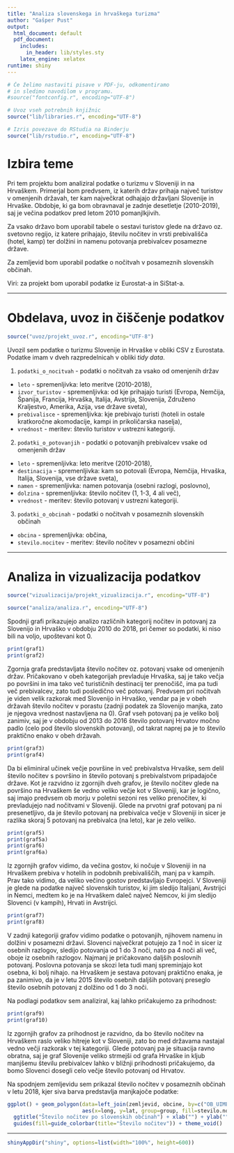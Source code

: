 ```yaml
---
title: "Analiza slovenskega in hrvaškega turizma"
author: "Gašper Pust"
output:
  html_document: default
  pdf_document:
    includes:
      in_header: lib/styles.sty
    latex_engine: xelatex
runtime: shiny
---
```


```r
# Če želimo nastaviti pisave v PDF-ju, odkomentiramo
# in sledimo navodilom v programu.
#source("fontconfig.r", encoding="UTF-8")

# Uvoz vseh potrebnih knjižnic
source("lib/libraries.r", encoding="UTF-8")
```

```r
# Izris povezave do RStudia na Binderju
source("lib/rstudio.r", encoding="UTF-8")
```

# Izbira teme

Pri tem projektu bom analiziral podatke o turizmu v Sloveniji in na Hrvaškem. Primerjal bom predvsem, iz katerih držav prihaja največ turistov v omenjenih državah, ter kam največkrat odhajajo državljani Slovenije in Hrvaške. Obdobje, ki ga bom obravnaval je zadnje desetletje (2010-2019), saj je večina podatkov pred letom 2010 pomanjlkjivih.

Za vsako državo bom uporabil tabele o sestavi turistov glede na državo oz. svetovno regijo, iz katere prihajajo, številu nočitev in vrsti prebivališča (hotel, kamp) ter dolžini in namenu potovanja prebivalcev posamezne države.

Za zemljevid bom uporabil podatke o nočitvah v posameznih slovenskih občinah.

Viri: za projekt bom uporabil podatke iz Eurostat-a in SiStat-a.

***

# Obdelava, uvoz in čiščenje podatkov

```r
source("uvoz/projekt_uvoz.r", encoding="UTF-8")
```

Uvozil sem podatke o turizmu Slovenije in Hrvaške v obliki CSV z Eurostata. Podatke imam v dveh razpredelnicah v obliki *tidy data*.

1. `podatki_o_nocitvah` - podatki o nočitvah za vsako od omenjenih držav
  - `leto` - spremenljivka: leto meritve (2010-2018),
  - `izvor_turistov` - spremenljivka: od kje prihajajo turisti (Evropa, Nemčija, Španija, Francija, Hrvaška, Italija, Avstrija, Slovenija, Združeno Kraljestvo, Amerika, Azija, vse države sveta),
  - `prebivalisce` - spremenljivka: kje prebivajo turisti (hoteli in ostale kratkoročne akomodacije, kampi in prikoličarska naselja),
  - `vrednost` - meritev: število turistov v ustrezni kategoriji.

2. `podatki_o_potovanjih` - podatki o potovanjih prebivalcev vsake od omenjenih držav
  - `leto` - spremenljivka: leto meritve (2010-2018),
  - `destinacija` - spremenljivka: kam so potovali (Evropa, Nemčija, Hrvaška, Italija, Slovenija, vse države sveta),
  - `namen` - spremenljivka: namen potovanja (osebni razlogi, poslovno),
  - `dolzina` - spremenljivka: število nočitev (1, 1-3, 4 ali več),
  - `vrednost` - meritev: število potovanj v ustrezni kategoriji.
  
3. `podatki_o_obcinah` - podatki o nočitvah v posameznih slovenskih občinah
  - `obcina` - spremenljivka: občina,
  - `stevilo.nocitev` - meritev: število nočitev v posamezni občini

***

# Analiza in vizualizacija podatkov

```r
source("vizualizacija/projekt_vizualizacija.r", encoding="UTF-8")
```
```r
source("analiza/analiza.r", encoding="UTF-8")
```

Spodnji grafi prikazujejo analizo različnih kategorij nočitev in potovanj za Slovenijo in Hrvaško v obdobju 2010 do 2018, pri čemer so podatki, ki niso bili na voljo, upoštevani kot 0.

```r
print(graf1)
print(graf2)
```

Zgornja grafa predstavljata število nočitev oz. potovanj vsake od omenjenih držav. Pričakovano v obeh kategorijah prevladuje Hrvaška, saj je tako večja po površini in ima tako več turističnih destinacij ter prenočišč, ima pa tudi več prebivalcev, zato tudi posledično več potovanj. Predvsem pri nočitvah je viden velik razkorak med Slovenijo in Hrvaško, vendar pa je v obeh državah število nočitev v porastu (zadnji podatek za Slovenijo manjka, zato je njegova vrednost nastavljena na 0). Graf vseh potovanj pa je veliko bolj zanimiv, saj je v obdobju od 2013 do 2016 število potovanj Hrvatov močno padlo (celo pod število slovenskih potovanj), od takrat naprej pa je to število praktično enako v obeh državah.

```r
print(graf3)
print(graf4)
```

Da bi eliminiral učinek večje površine in več prebivalstva Hrvaške, sem delil število nočitev s površino in število potovanj s prebivalstvom pripadajoče države. Kot je razvidno iz zgornjih dveh grafov, je število nočitev glede na površino na Hrvaškem še vedno veliko večje kot v Sloveniji, kar je logično, saj imajo predvsem ob morju v poletni sezoni res veliko prenočitev, ki prevladujejo nad nočitvami v Sloveniji. Glede na prvotni graf potovanj pa ni presenetljivo, da je število potovanj na prebivalca večje v Sloveniji in sicer je razlika skoraj 5 potovanj na prebivalca (na leto), kar je zelo veliko.

```r
print(graf5)
print(graf5a)
print(graf6)
print(graf6a)
```

Iz zgornjih grafov vidimo, da večina gostov, ki nočuje v Sloveniji in na Hrvaškem prebiva v hotelih in podobnih prebivališčih, manj pa v kampih. Prav tako vidimo, da veliko večino gostov predstavljajo Evropejci. V Sloveniji je glede na podatke največ slovenskih turistov, ki jim sledijo Italijani, Avstrijci in Nemci, medtem ko je na Hrvaškem daleč največ Nemcov, ki jim sledijo Slovenci (v kampih), Hrvati in Avstrijci.

```r
print(graf7)
print(graf8)
```

V zadnji kategoriji grafov vidimo podatke o potovanjih, njihovem namenu in dolžini v posamezni državi. Slovenci največkrat potujejo za 1 noč in sicer iz osebnih razlogov, sledijo potovanja od 1 do 3 noči, nato pa 4 noči ali več, oboje iz osebnih razlogov. Najmanj je pričakovano daljših poslovnih potovanj. Poslovna potovanja se skozi leta tudi manj spreminjajo kot osebna, ki bolj nihajo. na Hrvaškem je sestava potovanj praktično enaka, je pa zanimivo, da je v letu 2015 število osebnih daljših potovanj preseglo število osebnih potovanj z dolžino od 1 do 3 noči.

Na podlagi podatkov sem analiziral, kaj lahko pričakujemo za prihodnost:

```r
print(graf9)
print(graf10)
```

Iz zgornjih grafov za prihodnost je razvidno, da bo število nočitev na Hrvaškem raslo veliko hitreje kot v Sloveniji, zato bo med državama nastajal vedno večji razkorak v tej kategoriji. Glede potovanj pa je situacija ravno obratna, saj je graf Slovenije veliko strmejši od grafa Hrvaške in kljub manjšemu številu prebivalcev lahko v bližnji prihodnosti pričakujemo, da bomo Slovenci dosegli celo večje število potovanj od Hrvatov.

Na spodnjem zemljevidu sem prikazal število nočitev v posameznih občinah v letu 2018, kjer siva barva predstavlja manjkajoče podatke:

```r
ggplot() + geom_polygon(data=left_join(zemljevid, obcine, by=c("OB_UIME"="obcina")),
                        aes(x=long, y=lat, group=group, fill=stevilo.nocitev)) +
  ggtitle("Število nočitev po slovenskih občinah") + xlab("") + ylab("") +
  guides(fill=guide_colorbar(title="Število nočitev")) + theme_void()
```
***

```r
shinyAppDir("shiny", options=list(width="100%", height=600))
```